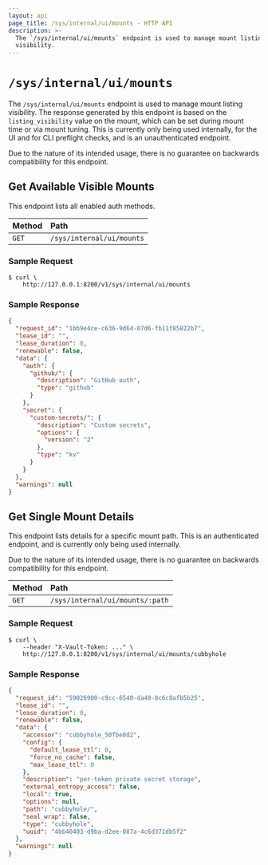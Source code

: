 ```yaml
---
layout: api
page_title: /sys/internal/ui/mounts - HTTP API
description: >-
  The `/sys/internal/ui/mounts` endpoint is used to manage mount listing
  visibility.
---
```


# `/sys/internal/ui/mounts`

The `/sys/internal/ui/mounts` endpoint is used to manage mount listing
visibility. The response generated by this endpoint is based on the
`listing_visibility` value on the mount, which can be set during mount time or
via mount tuning. This is currently only being used internally, for the UI and
for CLI preflight checks, and is an unauthenticated endpoint.

Due to the nature of its intended usage, there is no guarantee on backwards
compatibility for this endpoint.

## Get Available Visible Mounts

This endpoint lists all enabled auth methods.

| Method | Path                      |
| :----- | :------------------------ |
| `GET`  | `/sys/internal/ui/mounts` |

### Sample Request

```shell-session
$ curl \
    http://127.0.0.1:8200/v1/sys/internal/ui/mounts
```

### Sample Response

```json
{
  "request_id": "1bb9e4ce-c636-9d64-07d6-fb11f85822b7",
  "lease_id": "",
  "lease_duration": 0,
  "renewable": false,
  "data": {
    "auth": {
      "github/": {
        "description": "GitHub auth",
        "type": "github"
      }
    },
    "secret": {
      "custom-secrets/": {
        "description": "Custom secrets",
        "options": {
          "version": "2"
        },
        "type": "kv"
      }
    }
  },
  "warnings": null
}
```

## Get Single Mount Details

This endpoint lists details for a specific mount path. This is an
authenticated endpoint, and is currently only being used internally.

Due to the nature of its intended usage, there is no guarantee on backwards
compatibility for this endpoint.

| Method | Path                            |
| :----- | :------------------------------ |
| `GET`  | `/sys/internal/ui/mounts/:path` |

### Sample Request

```shell-session
$ curl \
    --header "X-Vault-Token: ..." \
    http://127.0.0.1:8200/v1/sys/internal/ui/mounts/cubbyhole
```

### Sample Response

```json
{
  "request_id": "59026900-c9cc-6540-da40-8c6c8afb5b25",
  "lease_id": "",
  "lease_duration": 0,
  "renewable": false,
  "data": {
    "accessor": "cubbyhole_50fbe8d2",
    "config": {
      "default_lease_ttl": 0,
      "force_no_cache": false,
      "max_lease_ttl": 0
    },
    "description": "per-token private secret storage",
    "external_entropy_access": false,
    "local": true,
    "options": null,
    "path": "cubbyhole/",
    "seal_wrap": false,
    "type": "cubbyhole",
    "uuid": "4bb40403-d9ba-d2ee-087a-4c6d371db5f2"
  },
  "warnings": null
}
```
